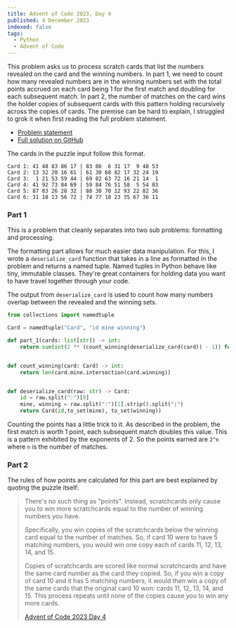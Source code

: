 ```yaml
---
title: Advent of Code 2023, Day 4
published: 4 December 2023
indexed: false
tags:
  - Python
  - Advent of Code
---
```


This problem asks us to process scratch cards that list the numbers revealed on the card and the winning numbers. In part 1, we need
to count how many revealed numbers are in the winning numbers set with the total points accrued on each card being 1 for the first 
match and doubling for each subsequent match. In part 2, the number of matches on the card wins the holder copies of subsequent cards
with this pattern holding recursively across the copies of cards. The premise can be hard to explain, I struggled to grok it when first reading
the full problem statement.

- [Problem statement](https://adventofcode.com/2023/day/4)
- [Full solution on GitHub](https://github.com/t-eckert/advent-2023/blob/main/day_04.py)

The cards in the puzzle input follow this format.

```text
Card 1: 41 48 83 86 17 | 83 86  6 31 17  9 48 53
Card 2: 13 32 20 16 61 | 61 30 68 82 17 32 24 19
Card 3:  1 21 53 59 44 | 69 82 63 72 16 21 14  1
Card 4: 41 92 73 84 69 | 59 84 76 51 58  5 54 83
Card 5: 87 83 26 28 32 | 88 30 70 12 93 22 82 36
Card 6: 31 18 13 56 72 | 74 77 10 23 35 67 36 11
```

### Part 1

This is a problem that cleanly separates into two sub problems: formatting and processing. 

The formatting part allows for much easier data manipulation. For this, I wrote a `deserialize_card` function that 
takes in a line as formatted in the problem and returns a named tuple. Named tuples in Python behave like tiny, 
immutable classes. They're great containers for holding data you want to have travel together through your code.

The output from `deserialize_card` is used to count how many numbers overlap between the revealed and the winning
sets. 

```python
from collections import namedtuple

Card = namedtuple("Card", "id mine winning")

def part_1(cards: list[str]) -> int:
    return sum(int(2 ** (count_winning(deserialize_card(card)) - 1)) for card in cards)


def count_winning(card: Card) -> int:
    return len(card.mine.intersection(card.winning))


def deserialize_card(raw: str) -> Card:
    id = raw.split(":")[0]
    mine, winning = raw.split(":")[1].strip().split("|")
    return Card(id,to_set(mine), to_set(winning))
```

Counting the points has a little trick to it. As described in the problem, the first match is worth 1 point, each subsequent
match doubles this value. This is a pattern exhibited by the exponents of 2. So the points earned are `2^n` where `n` is the number of matches.

### Part 2

The rules of how points are calculated for this part are best explained by quoting the puzzle itself:

> There's no such thing as "points". Instead, scratchcards only cause you to win more scratchcards equal to the number of winning numbers you have.
>
> Specifically, you win copies of the scratchcards below the winning card equal to the number of matches. So, if card 10 were to have 5 matching numbers, you would win one copy each of cards 11, 12, 13, 14, and 15.
>
> Copies of scratchcards are scored like normal scratchcards and have the same card number as the card they copied. So, if you win a copy of card 10 and it has 5 matching numbers, it would then win a copy of the same cards that the original card 10 won: cards 11, 12, 13, 14, and 15. This process repeats until none of the copies cause you to win any more cards.
> 
> [Advent of Code 2023 Day 4](https://arc.net/l/quote/bsrazyca)



